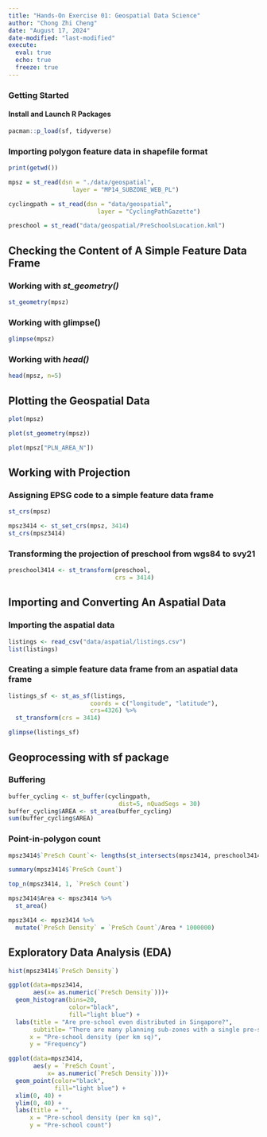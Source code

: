 ```yaml
---
title: "Hands-On Exercise 01: Geospatial Data Science"
author: "Chong Zhi Cheng"
date: "August 17, 2024"
date-modified: "last-modified"
execute:
  eval: true
  echo: true
  freeze: true
---
```


### Getting Started

#### Install and Launch R Packages

```r
pacman::p_load(sf, tidyverse)
```

### **Importing polygon feature data in shapefile format**

```r
print(getwd())

```

```r
mpsz = st_read(dsn = "./data/geospatial", 
                  layer = "MP14_SUBZONE_WEB_PL")
```

```r
cyclingpath = st_read(dsn = "data/geospatial", 
                         layer = "CyclingPathGazette")
```

```r
preschool = st_read("data/geospatial/PreSchoolsLocation.kml")
```

## **Checking the Content of A Simple Feature Data Frame**

### **Working with *st_geometry()***

```r
st_geometry(mpsz)
```

### **Working with glimpse()**

```r
glimpse(mpsz)

```

### **Working with *head()***

```r
head(mpsz, n=5)  
```

## **Plotting the Geospatial Data**

```r
plot(mpsz)
```

```r
plot(st_geometry(mpsz))
```

```r
plot(mpsz["PLN_AREA_N"])
```

## **Working with Projection**

### **Assigning EPSG code to a simple feature data frame**

```r
st_crs(mpsz)
```

```r
mpsz3414 <- st_set_crs(mpsz, 3414)
st_crs(mpsz3414)
```

### **Transforming the projection of preschool from wgs84 to svy21**

```r
preschool3414 <- st_transform(preschool, 
                              crs = 3414)
```

## **Importing and Converting An Aspatial Data**

### **Importing the aspatial data**

```r
listings <- read_csv("data/aspatial/listings.csv")
list(listings) 
```

### **Creating a simple feature data frame from an aspatial data frame**

```r
listings_sf <- st_as_sf(listings, 
                       coords = c("longitude", "latitude"),
                       crs=4326) %>%
  st_transform(crs = 3414)
```

```r
glimpse(listings_sf)
```

## **Geoprocessing with sf package**

### **Buffering**

```r
buffer_cycling <- st_buffer(cyclingpath, 
                               dist=5, nQuadSegs = 30)
buffer_cycling$AREA <- st_area(buffer_cycling)
sum(buffer_cycling$AREA)

```

### **Point-in-polygon count**

```r
mpsz3414$`PreSch Count`<- lengths(st_intersects(mpsz3414, preschool3414))
```

```r
summary(mpsz3414$`PreSch Count`)

```

```r
top_n(mpsz3414, 1, `PreSch Count`)
```

```r
mpsz3414$Area <- mpsz3414 %>%
  st_area()
```

```r
mpsz3414 <- mpsz3414 %>%
  mutate(`PreSch Density` = `PreSch Count`/Area * 1000000)
```

## **Exploratory Data Analysis (EDA)**

```r
hist(mpsz3414$`PreSch Density`)
```

```r
ggplot(data=mpsz3414, 
       aes(x= as.numeric(`PreSch Density`)))+
  geom_histogram(bins=20, 
                 color="black", 
                 fill="light blue") +
  labs(title = "Are pre-school even distributed in Singapore?",
       subtitle= "There are many planning sub-zones with a single pre-school, on the other hand, \nthere are two planning sub-zones with at least 20 pre-schools",
      x = "Pre-school density (per km sq)",
      y = "Frequency")
```

```r
ggplot(data=mpsz3414, 
       aes(y = `PreSch Count`, 
           x= as.numeric(`PreSch Density`)))+
  geom_point(color="black", 
             fill="light blue") +
  xlim(0, 40) +
  ylim(0, 40) +
  labs(title = "",
      x = "Pre-school density (per km sq)",
      y = "Pre-school count")
```
